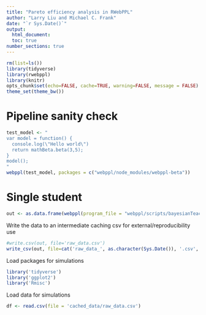 ```yaml
---
title: "Pareto efficiency analysis in RWebPPL"
author: "Larry Liu and Michael C. Frank"
date: "`r Sys.Date()`"
output: 
  html_document:
  toc: true
number_sections: true
---
```

  
```r
rm(list=ls())
library(tidyverse)
library(rwebppl)
library(knitr)
opts_chunk$set(echo=FALSE, cache=TRUE, warning=FALSE, message = FALSE)
theme_set(theme_bw())
```

# Pipeline sanity check
```r
test_model <- "
var model = function() {
  console.log(\"Hello world\")
  return mathBeta.beta(3,5);
}
model();
"
webppl(test_model, packages = c("webppl/node_modules/webppl-beta"))

```

# Single student

```r
out <- as.data.frame(webppl(program_file = "webppl/scripts/bayesianTeacher.js", packages = c("webppl/node_modules/webppl-compute-digamma/", "webppl/node_modules/webppl-beta")))
```

Write the data to an intermediate caching csv for external/reproducibility use

```r
#write.csv(out, file='raw_data.csv')
write_csv(out, file=cat('raw_data_', as.character(Sys.Date()), '.csv', sep=''))
```

Load packages for simulations
```r
library('tidyverse')
library('ggplot2')
library('Rmisc')
```

Load data for simulations
```r
df <- read.csv(file = 'cached_data/raw_data.csv')
```
